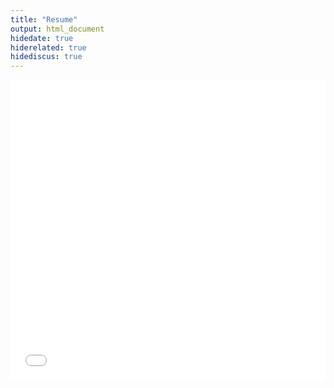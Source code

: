 ```yaml
---
title: "Resume"
output: html_document
hidedate: true
hiderelated: true
hidediscus: true
---
```


<center>
<object data="/resume.pdf" type="application/pdf" >
<embed src="/resume.pdf" type="application/pdf" iframe style="height:50vw;width:100%" / allowfullscreen></iframe>>
</object>
</center>